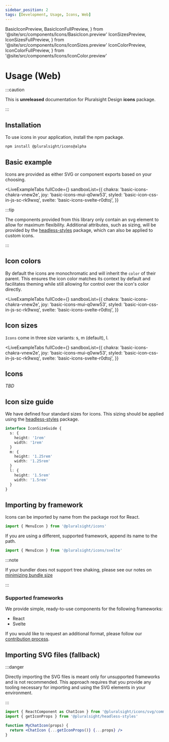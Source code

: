 ```yaml
---
sidebar_position: 2
tags: [Development, Usage, Icons, Web]
---
```


  BasicIconPreview,
  BasicIconFullPreview,
} from '@site/src/components/Icons/BasicIcon.preview'
  IconSizesPreview,
  IconSizesFullPreview,
} from '@site/src/components/Icons/IconSizes.preview'
  IconColorPreview,
  IconColorFullPreview,
} from '@site/src/components/Icons/IconColor.preview'

# Usage (Web)

:::caution

This is **unreleased** documentation for Pluralsight Design **icons** package.

:::

## Installation

To use icons in your application, install the npm package.

```bash npm2yarn
npm install @pluralsight/icons@alpha
```

## Basic example

Icons are provided as either SVG or component exports based on your choosing.

<LiveExampleTabs
  fullCode={<BasicIconFullPreview />}
  sandboxList={{
    chakra: 'basic-icons-chakra-vnew2e',
    joy: 'basic-icons-mui-q0ww53',
    styled: 'basic-icon-css-in-js-sc-rk9wxq',
    svelte: 'basic-icons-svelte-r0dtoj',
  }}
>
  <BasicIconPreview />
</LiveExampleTabs>

:::tip

The components provided from this library only contain an svg element to allow for
maximum flexibility. Additional attributes, such as sizing, will be provided by
the [headless-styles](../headless-styles/Icon.mdx) package, which can also be applied to custom icons.

:::

## Icon colors

By default the icons are monochromatic and will inherit the `color` of their parent.
This ensures the icon color matches its context by default and facilitates
theming while still allowing for control over the icon's color directly.

<LiveExampleTabs
  fullCode={<IconColorFullPreview />}
  sandboxList={{
    chakra: 'basic-icons-chakra-vnew2e',
    joy: 'basic-icons-mui-q0ww53',
    styled: 'basic-icon-css-in-js-sc-rk9wxq',
    svelte: 'basic-icons-svelte-r0dtoj',
  }}
>
  <IconColorPreview />
</LiveExampleTabs>

## Icon sizes

`Icons` come in three size variants: s, m (default), l.

<LiveExampleTabs
  fullCode={<IconSizesFullPreview />}
  sandboxList={{
    chakra: 'basic-icons-chakra-vnew2e',
    joy: 'basic-icons-mui-q0ww53',
    styled: 'basic-icon-css-in-js-sc-rk9wxq',
    svelte: 'basic-icons-svelte-r0dtoj',
  }}
>
  <IconSizesPreview />
</LiveExampleTabs>

## Icons

_TBD_

## Icon size guide

We have defined four standard sizes for icons. This sizing should be applied using the [headless-styles](../headless-styles/Icon.mdx#icon-sizes) package.

```typescript title="Example interface - does not exist in types"
interface IconSizeGuide {
  s: {
    height: '1rem'
    width: '1rem'
  }
  m: {
    height: '1.25rem'
    width: '1.25rem'
  }
  l: {
    height: '1.5rem'
    width: '1.5rem'
  }
}
```

## Importing by framework

Icons can be imported by name from the package root for React.

```javascript
import { MenuIcon } from '@pluralsight/icons'
```

If you are using a different, supported framework, append its name to the path.

```javascript
import { MenuIcon } from '@pluralsight/icons/svelte'
```

:::note

If your bundler does not support tree shaking, please see our notes on [minimizing bundle size](#minimizing-bundle-size)

:::

### Supported frameworks

We provide simple, ready-to-use components for the following frameworks:

- React
- Svelte

If you would like to request an additional format, please follow our [contribution process](../../discover-more/contributing.md#contributing).

## Importing SVG files (fallback)

:::danger

Directly importing the SVG files is meant only for unsupported frameworks and is not recommended.
This approach requires that you provide any tooling necessary for importing and using the SVG elements in your environment.

:::

```jsx title="Importing an icon as SVG file into an app created with create-react-app"
import { ReactComponent as ChatIcon } from '@pluralsight/icons/svg/communication/chat-message.svg'
import { getIconProps } from '@pluralsight/headless-styles'

function MyChatIcon(props) {
  return <ChatIcon {...getIconProps()} {...props} />
}
```
